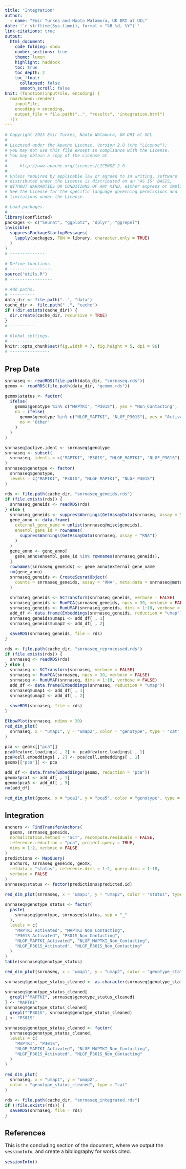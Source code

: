 ```yaml
---
title: "Integration"
author:
  - name: "Emir Turkes and Naoto Watamura, UK DRI at UCL"
date: '`r strftime(Sys.time(), format = "%B %d, %Y")`'
link-citations: true
output:
  html_document:
    code_folding: show
    number_sections: true
    theme: lumen
    highlight: haddock
    toc: true
    toc_depth: 2
    toc_float:
      collapsed: false
      smooth_scroll: false
knit: (function(inputFile, encoding) {
  rmarkdown::render(
    inputFile,
    encoding = encoding,
    output_file = file.path("..", "results", "integration.html")
  )})
---
```


<style type="text/css">
body {font-size: 16px;}
h1.title {font-size: 35px;}
h1 {font-size: 24px;}
h2 {font-size: 22px;}
.toc-content {padding-left: 0px; padding-right: 0px;}
div.tocify {width: 100%;}
.tocify-subheader .tocify-item {
  font-size: 0.95em; padding-left: 25px; text-indent: 0;
}
div.main-container {max-width: none; width: 100%;}
</style>

```r
# Copyright 2025 Emir Turkes, Naoto Watamura, UK DRI at UCL
#
# Licensed under the Apache License, Version 2.0 (the "License");
# you may not use this file except in compliance with the License.
# You may obtain a copy of the License at
#
#     http://www.apache.org/licenses/LICENSE-2.0
#
# Unless required by applicable law or agreed to in writing, software
# distributed under the License is distributed on an "AS IS" BASIS,
# WITHOUT WARRANTIES OR CONDITIONS OF ANY KIND, either express or implied.
# See the License for the specific language governing permissions and
# limitations under the License.

# Load packages.
# --------------
library(conflicted)
packages <- c("Seurat", "ggplot2", "dplyr", "ggrepel")
invisible(
  suppressPackageStartupMessages(
    lapply(packages, FUN = library, character.only = TRUE)
  )
)
# --------------

# Define functions.
# -----------------
source("utils.R")
# -----------------

# Add paths.
# ----------
data_dir <- file.path("..", "data")
cache_dir <- file.path("..", "cache")
if (!dir.exists(cache_dir)) {
  dir.create(cache_dir, recursive = TRUE)
}
# ----------

# Global settings.
# ----------------
knitr::opts_chunk$set(fig.width = 7, fig.height = 5, dpi = 96)
# ----------------
```

# Prep Data

```r
snrnaseq <- readRDS(file.path(data_dir, "snrnaseq.rds"))
geomx <- readRDS(file.path(data_dir, "geomx.rds"))

geomx$status <- factor(
  ifelse(
    geomx$genotype %in% c("MAPTKI", "P301S"), yes = "Non_Contacting",
    no = ifelse(
      geomx$genotype %in% c("NLGF_MAPTKI", "NLGF_P301S"), yes = "Activated",
      no = "Other"
    )
  )
)

snrnaseq@active.ident <- snrnaseq$genotype
snrnaseq <- subset(
  snrnaseq, idents = c("MAPTKI", "P301S", "NLGF_MAPTKI", "NLGF_P301S")
)
snrnaseq$genotype <- factor(
  snrnaseq$genotype,
  levels = c("MAPTKI", "P301S", "NLGF_MAPTKI", "NLGF_P301S")
)

rds <- file.path(cache_dir, "snrnaseq_geneids.rds")
if (file.exists(rds)) {
  snrnaseq_geneids <- readRDS(rds)
} else {
  snrnaseq_geneids <- suppressWarnings(GetAssayData(snrnaseq, assay = "RNA"))
  gene_anno <- data.frame(
    external_gene_name = unlist(snrnaseq@misc$geneids),
    ensembl_gene_id = rownames(
      suppressWarnings(GetAssayData(snrnaseq, assay = "RNA"))
    )
  )
  gene_anno <- gene_anno[
    gene_anno$ensembl_gene_id %in% rownames(snrnaseq_geneids),
  ]
  rownames(snrnaseq_geneids) <- gene_anno$external_gene_name
  rm(gene_anno)
  snrnaseq_geneids <- CreateSeuratObject(
    counts = snrnaseq_geneids, assay = "RNA", meta.data = snrnaseq@meta.data
  )

  snrnaseq_geneids <- SCTransform(snrnaseq_geneids, verbose = FALSE)
  snrnaseq_geneids <- RunPCA(snrnaseq_geneids, npcs = 30, verbose = FALSE)
  snrnaseq_geneids <- RunUMAP(snrnaseq_geneids, dims = 1:18, verbose = FALSE)
  add_df <- data.frame(Embeddings(snrnaseq_geneids, reduction = "umap"))
  snrnaseq_geneids$umap1 <- add_df[ , 1]
  snrnaseq_geneids$umap2 <- add_df[ , 2]

  saveRDS(snrnaseq_geneids, file = rds)
}

rds <- file.path(cache_dir, "snrnaseq_reprocessed.rds")
if (file.exists(rds)) {
  snrnaseq <- readRDS(rds)
} else {
  snrnaseq <- SCTransform(snrnaseq, verbose = FALSE)
  snrnaseq <- RunPCA(snrnaseq, npcs = 30, verbose = FALSE)
  snrnaseq <- RunUMAP(snrnaseq, dims = 1:18, verbose = FALSE)
  add_df <- data.frame(Embeddings(snrnaseq, reduction = "umap"))
  snrnaseq$umap1 <- add_df[ , 1]
  snrnaseq$umap2 <- add_df[ , 2]

  saveRDS(snrnaseq, file = rds)
}

ElbowPlot(snrnaseq, ndims = 30)
red_dim_plot(
  snrnaseq, x = "umap1", y = "umap2", color = "genotype", type = "cat"
)

pca <- geomx[["pca"]]
pca@feature.loadings[ , 2] <- pca@feature.loadings[ , 1]
pca@cell.embeddings[ , 2] <- pca@cell.embeddings[ , 1]
geomx[["pca"]] <- pca

add_df <- data.frame(Embeddings(geomx, reduction = "pca"))
geomx$pca1 <- add_df[ , 1]
geomx$pca5 <- add_df[ , 5]
rm(add_df)

red_dim_plot(geomx, x = "pca1", y = "pca5", color = "genotype", type = "cat")
```

# Integration

```r
anchors <- FindTransferAnchors(
  geomx, snrnaseq_geneids,
  normalization.method = "SCT", recompute.residuals = FALSE,
  reference.reduction = "pca", project.query = TRUE,
  dims = 1:2, verbose = FALSE
)
predictions <- MapQuery(
  anchors, snrnaseq_geneids, geomx,
  refdata = "status", reference.dims = 1:2, query.dims = 1:18,
  verbose = FALSE
)
snrnaseq$status <- factor(predictions$predicted.id)

red_dim_plot(snrnaseq, x = "umap1", y = "umap2", color = "status", type = "cat")

snrnaseq$genotype_status <- factor(
  paste(
    snrnaseq$genotype, snrnaseq$status, sep = "_"
  ),
  levels = c(
    "MAPTKI_Activated", "MAPTKI_Non_Contacting",
    "P301S_Activated", "P301S_Non_Contacting",
    "NLGF_MAPTKI_Activated", "NLGF_MAPTKI_Non_Contacting",
    "NLGF_P301S_Activated", "NLGF_P301S_Non_Contacting"
  )
)
table(snrnaseq$genotype_status)

red_dim_plot(snrnaseq, x = "umap1", y = "umap2", color = "genotype_status")

snrnaseq$genotype_status_cleaned <- as.character(snrnaseq$genotype_status)

snrnaseq$genotype_status_cleaned[
  grepl("^MAPTKI", snrnaseq$genotype_status_cleaned)
] <- "MAPTKI"
snrnaseq$genotype_status_cleaned[
  grepl("^P301S", snrnaseq$genotype_status_cleaned)
] <- "P301S"

snrnaseq$genotype_status_cleaned <- factor(
  snrnaseq$genotype_status_cleaned,
  levels = c(
    "MAPTKI", "P301S",
    "NLGF_MAPTKI_Activated", "NLGF_MAPTKI_Non_Contacting",
    "NLGF_P301S_Activated", "NLGF_P301S_Non_Contacting"
  )
)

red_dim_plot(
  snrnaseq, x = "umap1", y = "umap2",
  color = "genotype_status_cleaned", type = "cat"
)

rds <- file.path(cache_dir, "snrnaseq_integrated.rds")
if (!file.exists(rds)) {
  saveRDS(snrnaseq, file = rds)
}
```

# References

This is the concluding section of the document, where we output the `sessionInfo`, and create a bibliography for works cited.

```r
sessionInfo()
```
